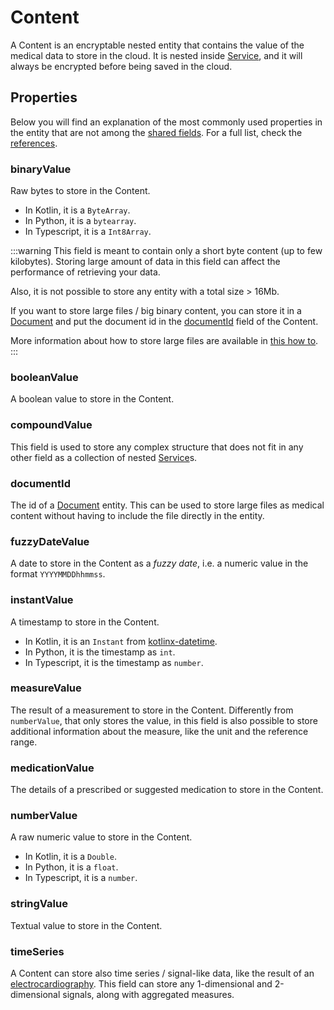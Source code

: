# Content

A Content is an encryptable nested entity that contains the value of the medical data to store in the cloud. It is nested 
inside [Service](/nsdk/explanations/data-model/service), and it will always be encrypted before being saved in the cloud.

## Properties

Below you will find an explanation of the most commonly used properties in the entity that are not among the
[shared fields](/nsdk/explanations/data-model/#shared-fields). For a full list, check the [references](TODO).

### binaryValue
Raw bytes to store in the Content.
- In Kotlin, it is a `ByteArray`.
- In Python, it is a `bytearray`.
- In Typescript, it is a `Int8Array`.

:::warning
This field is meant to contain only a short byte content (up to few kilobytes). Storing large amount of data in this field
can affect the performance of retrieving your data. 

Also, it is not possible to store any entity with a total size > 16Mb.

If you want to store large files / big binary content, you can store it in a [Document](nsdk/explanations/data-model/document)
and put the document id in the [documentId](/nsdk/explanations/data-model/content#documentid) field of the Content.

More information about how to store large files are available in [this how to](/nsdk/how-to/store-big-files).
:::

### booleanValue
A boolean value to store in the Content.

### compoundValue
This field is used to store any complex structure that does not fit in any other field as a collection of nested 
[Service](/nsdk/explanations/data-model/service)s. 

### documentId
The id of a [Document](nsdk/explanations/data-model/document) entity. This can be used to store large files as medical
content without having to include the file directly in the entity.

### fuzzyDateValue
A date to store in the Content as a *fuzzy date*, i.e. a numeric value in the format `YYYYMMDDhhmmss`.

### instantValue
A timestamp to store in the Content.
 - In Kotlin, it is an `Instant` from [kotlinx-datetime](https://github.com/Kotlin/kotlinx-datetime).
 - In Python, it is the timestamp as `int`.
 - In Typescript, it is the timestamp as `number`.

### measureValue
The result of a measurement to store in the Content. Differently from `numberValue`, that only stores the value, in 
this field is also possible to store additional information about the measure, like the unit and the reference range.

### medicationValue
The details of a prescribed or suggested medication to store in the Content.

### numberValue
A raw numeric value to store in the Content. 
 - In Kotlin, it is a `Double`.
 - In Python, it is a `float`.
 - In Typescript, it is a `number`.

### stringValue
Textual value to store in the Content.

### timeSeries
A Content can store also time series / signal-like data, like the result of an [electrocardiography](https://en.wikipedia.org/wiki/Electrocardiography).
This field can store any 1-dimensional and 2-dimensional signals, along with aggregated measures.


